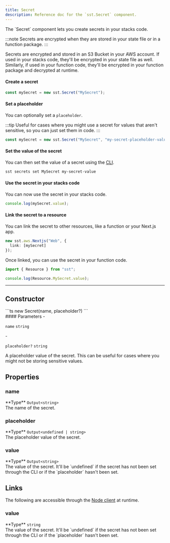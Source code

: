 ```yaml
---
title: Secret
description: Reference doc for the `sst.Secret` component.
---
```



<div class="tsdoc">

<Section type="about">
The `Secret` component lets you create secrets in your stacks code.

:::note
Secrets are encrypted when they are stored in your state file or in a function package.
:::

Secrets are encrypted and stored in an S3 Bucket in your AWS account. If used in your stacks code, they'll be encrypted in your state file as well. Similarly, if used in your function code, they'll be encrypted in your function package and decrypted at runtime.

#### Create a secret
```ts
const mySecret = new sst.Secret("MySecret");
```

#### Set a placeholder

You can optionally set a `placeholder`.

:::tip
Useful for cases where you might use a secret for values that aren't sensitive, so you can just set them in code.
:::

```ts
const mySecret = new sst.Secret("MySecret", "my-secret-placeholder-value");
```

#### Set the value of the secret

You can then set the value of a secret using the [CLI](/docs/reference/cli/).

```sh title="Terminal"
sst secrets set MySecret my-secret-value
```

#### Use the secret in your stacks code

You can now use the secret in your stacks code.

```ts title="sst.config.ts"
console.log(mySecret.value);
```

#### Link the secret to a resource

You can link the secret to other resources, like a function or your Next.js app.

```ts
new sst.aws.Nextjs("Web", {
  link: [mySecret]
});
```

Once linked, you can use the secret in your function code.

```ts title="app/page.tsx"
import { Resource } from "sst";

console.log(Resource.MySecret.value);
```
</Section>

---

## Constructor

<Segment>
<Section type="signature">
```ts
new Secret(name, placeholder?)
```
</Section>

<Section type="parameters">
#### Parameters
- <p><code class="key">name</code> <code class="primitive">string</code></p>
- <p><code class="key">placeholder?</code> <code class="primitive">string</code></p>
A placeholder value of the secret. This can be useful for cases where you might not be storing sensitive values.
</Section>
</Segment>

## Properties

### name
<Segment>
<Section type="parameters">
<InlineSection>
**Type** <code class="primitive">Output</code><code class="symbol">&lt;</code><code class="primitive">string</code><code class="symbol">&gt;</code>
</InlineSection>
</Section>
The name of the secret.
</Segment>

### placeholder
<Segment>
<Section type="parameters">
<InlineSection>
**Type** <code class="primitive">Output</code><code class="symbol">&lt;</code><code class="primitive">undefined</code><code class="symbol"> | </code><code class="primitive">string</code><code class="symbol">&gt;</code>
</InlineSection>
</Section>
The placeholder value of the secret.
</Segment>

### value
<Segment>
<Section type="parameters">
<InlineSection>
**Type** <code class="primitive">Output</code><code class="symbol">&lt;</code><code class="primitive">string</code><code class="symbol">&gt;</code>
</InlineSection>
</Section>
The value of the secret. It'll be `undefined` if the secret has not been set through the CLI or if the `placeholder` hasn't been set.
</Segment>

## Links

The following are accessible through the [Node client](/docs/reference/client/) at runtime.

### value
<Segment>
<Section type="parameters">
<InlineSection>
**Type** <code class="primitive">string</code>
</InlineSection>
</Section>
The value of the secret. It'll be `undefined` if the secret has not been set through the CLI or if the `placeholder` hasn't been set.
</Segment>
</div>